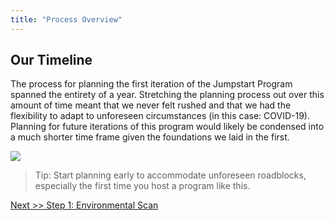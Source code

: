 ```yaml
---
title: "Process Overview"
---
```


## Our Timeline ##

The process for planning the first iteration of the Jumpstart Program spanned the entirety of a year. Stretching the planning process out over this amount of time meant that we never felt rushed and that we had the flexibility to adapt to unforeseen circumstances (in this case: COVID-19). Planning for future iterations of this program would likely be condensed into a much shorter time frame given the foundations we laid in the first. 

![](./images/timeline.png)

> Tip: Start planning early to accommodate unforeseen roadblocks, especially the first time you host a program like this.

[Next >> Step 1: Environmental Scan](https://ncsu-libraries.github.io/jumpstart-framework/environmental_scan.html)
